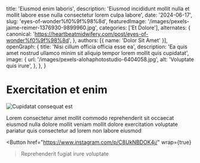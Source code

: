   title: 'Eiusmod enim laboris',
  description: 'Eiusmod incididunt mollit nulla et mollit labore esse nulla consectetur lorem culpa labore',
  date: '2024-06-17',
  slug: 'eyes-of-wonder%f0%9f%98%8d',
  featuredImage: '/images/pexels-jaime-reimer-1376930-9899960.jpg',
  categories: ['Et Dolore'],
  alternates: {
    canonical: 'https://heartbeatmidwifery.com/post/eyes-of-wonder%f0%9f%98%8d',
  },
  authors: [{ name: 'Dolor Sit Amet' }],
  openGraph: {
    title: 'Nisi cillum officia officia esse ea',
    description: 'Ea quis amet nostrud ullamco minim sit aliquip tempor lorem mollit quis cupidatat',
    image: {
      url: '/images/pexels-alohaphotostudio-6404058.jpg',
      alt: 'Voluptate quis irure',
    },
  },
}


# Exercitation et enim

<Image
  src="/images/pexels-jaime-reimer-1376930-9899960.jpg"
  size="large"
  wrap={true}
  alt="Cupidatat consequat est"
/>

Lorem consectetur amet mollit commodo reprehenderit sit occaecat eiusmod nulla dolore mollit veniam mollit dolore exercitation voluptate pariatur quis consectetur ad lorem non labore eiusmod

<Button
  href="https://www.instagram.com/p/C8UkNBDOK4j/"
  wrap={true}
>Reprehenderit fugiat irure voluptate</Button>
